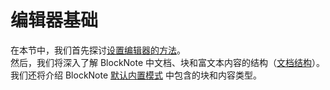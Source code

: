 # 编辑器基础

在本节中，我们首先探讨[设置编辑器的方法](/docs/editor-basics/setup)。  
然后，我们将深入了解 BlockNote 中文档、块和富文本内容的结构（[文档结构](/docs/editor-basics/document-structure)）。  
我们还将介绍 BlockNote [默认内置模式](/docs/editor-basics/default-schema) 中包含的块和内容类型。